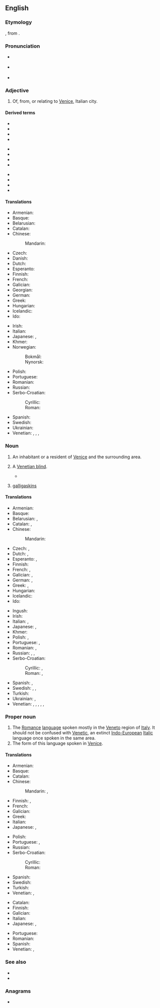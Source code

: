 ==English==

===Etymology===
{{suffix|en|Venetia|an}}, from {{der|en|la|Venetia||Venice}}.

===Pronunciation===
* {{a|GA}} {{IPA|/vəˈniʃən/|lang=en}}
* {{a|RP}} {{IPA|/vɪˈniːʃən/|lang=en}}
* {{rhymes|iːʃən|lang=en}}

===Adjective===
{{en-adj|-}}

# Of, from, or relating to [[Venice]], Italian city.

====Derived terms====
{{der-top3}}
* {{l|en|Venetian blind}}
* {{l|en|Venetian carpet}}
* {{l|en|Venetian ceruse}}
* {{l|en|Venetian chalk}}
{{der-mid3}}
* {{l|en|Venetian door}}
* {{l|en|Venetian glass}}
* {{l|en|Venetianness}}
* {{l|en|Venetian red}}
{{der-mid3}}
* {{l|en|Venetian soap}}
* {{l|en|Venetian sumac}}
* {{l|en|Venetian swell}}
* {{l|en|Venetian window}}
{{der-bottom}}

====Translations====
{{trans-top|relating to Venice}}
* Armenian: {{t|hy|վենետիկյան}}
* Basque: {{t|eu|veneziar}}
* Belarusian: {{t|be|венецыя́нскі|sc=Cyrl}}
* Catalan: {{t+|ca|venecià}}
* Chinese:
*: Mandarin: {{t|cmn|[[威尼斯]][[的]]|tr=Wēinísī de|sc=Hani}}
* Czech: {{t+|cs|benátský}}
* Danish: {{t|da|venetiansk}}
* Dutch: {{t+|nl|Venetiaans}}
* Esperanto: {{t|eo|veneciana}}
* Finnish: {{t+|fi|venetsialainen}}
* French: {{t+|fr|vénitien}}
* Galician: {{t|gl|veneciano}}
* Georgian: {{t|ka|ვენეციური|sc=Geor}}
* German: {{t+|de|venezianisch}}
* Greek: {{t+|el|βενετσιάνικος|sc=Grek}}
* Hungarian: {{t+|hu|velencei}}
* Icelandic: {{t|is|feneyskur}}
* Ido: {{t|io|Veniziana}}
{{trans-mid}}
* Irish: {{t|ga|Veinéiseach}}
* Italian: {{t+|it|veneziano}}
* Japanese: {{t|ja|[[ヴェネツィア]][[の]]|tr=Venetsia no|sc=Jpan}}, {{t|ja|[[ベネチア]][[の]]|tr=Benechia no|sc=Jpan}}
* Khmer: {{t|km|វ៉ិនែសស្យ៉ា|sc=Khmr}}
* Norwegian:
*: Bokmål: {{t|nb|venetiansk}}
*: Nynorsk: {{t|nn|venetiansk}}
* Polish: {{t+|pl|wenecki}}
* Portuguese: {{t+|pt|veneziano}}
* Romanian: {{t+|ro|venețian}}
* Russian: {{t+|ru|венециа́нский|sc=Cyrl}}
* Serbo-Croatian:
*: Cyrillic: {{t|sh|венецѝја̄нскӣ|sc=Cyrl}}
*: Roman: {{t+|sh|venecìjānskī}}
* Spanish: {{t+|es|veneciano}}
* Swedish: {{t+|sv|venetiansk}}
* Ukrainian: {{t|uk|венеціа́нський|sc=Cyrl}}
* Venetian: {{t|vec|venessian}}, {{t+|vec|venesian}}, {{t|vec|venessiano}}, {{t|vec|venesiano}}
{{trans-bottom}}

===Noun===
{{en-noun}}

# An inhabitant or a resident of [[Venice]] and the surrounding area.
# {{lb|en|colloquial}} A [[Venetian blind]].
#* {{quote-book|lang=en|year=1859|author=Mowbray Thomson|authorlink=Mowbray Thomson|title=The Story of Cawnpore|passage=We never saw her ladyship, but the attendants told us, that the '''Venetians''' of her apartments were not impenetrably opaque from within, and that the old lady had seen us, and was concerned for our welfare.}}
# {{lb|en|obsolete|in the plural}} [[galligaskins]]

====Translations====
{{trans-top|inhabitant of Venice}}
* Armenian: {{t|hy|վենետիկցի}}
* Basque: {{t|eu|veneziar}}
* Belarusian: {{t|be|венецыя́нец|m|sc=Cyrl}}, {{t|be|венецыя́нка|f|sc=Cyrl}}
* Catalan: {{t+|ca|venecià|m}}, {{t+|ca|veneciana|f}}
* Chinese:
*: Mandarin: {{t|cmn|[[威尼斯]][[人]]|tr=Wēinísī rén|sc=Hani}}
* Czech: {{t|cs|Benátčan|m}}, {{t|cs|Benátčanka|f}}
* Dutch: {{t+|nl|Venetiaan|m}}, {{t+|nl|Venetiaanse|f}}
* Esperanto: {{t|eo|veneciano}} {{qualifier|man or woman}}, {{t|eo|venecianino}} {{qualifier|woman}}
* Finnish: {{t+|fi|venetsialainen}}
* French: {{t+|fr|Vénitien|m}}, {{t+|fr|Vénitienne|f}}
* Galician: {{t|gl|veneciano|m}}, {{t|gl|veneciana|f}}
* German: {{t+|de|Venezianer|m}}, {{t+|de|Venezianerin|f}}
* Greek: {{t|el|Βενετσιάνος|m|sc=Grek}}, {{t|el|Βενετσιάνα|f|sc=Grek}}
* Hungarian: {{t+|hu|velencei}}
* Icelandic: {{t|is|Feneyingur|m}}
* Ido: {{t|io|Veniziano}}
{{trans-mid}}
* Ingush: {{t|inh|вендигаз}}
* Irish: {{t|ga|Veinéiseach|m}}
* Italian: {{t+|it|veneziano|m}}, {{t+|it|veneziana|f}}
* Japanese: {{t|ja|[[ヴェネツィア]][[人]]|tr=ヴェネツィアじん, Venetsia-jin|sc=Jpan}}, {{t|ja|[[ベネチア]][[人]]|tr=ベネチアじん, Benechia-jin|sc=Jpan}}
* Khmer: {{t|km|វ៉ិនែសស្យ៉ា|sc=Khmr}}
* Polish: {{t+|pl|wenecjanin|m}}, {{t+|pl|wenecjanka|f}}
* Portuguese: {{t+|pt|veneziano|m}}, {{t|pt|veneziana|f}}
* Romanian: {{t+|ro|venețian|m}}, {{t+|ro|venețiană|f}}
* Russian: {{t+|ru|венециа́нец|m|sc=Cyrl}}, {{t+|ru|венециа́нин|m|sc=Cyrl}}, {{t+|ru|венециа́нка|f|sc=Cyrl}}
* Serbo-Croatian:
*: Cyrillic: {{t|sh|Венеција́нац|m|sc=Cyrl}}, {{t|sh|Венецѝја̄нка|f|sc=Cyrl}}
*: Roman: {{t+|sh|Venecijánac|m}}, {{t|sh|Venecìjānka|f}}
* Spanish: {{t+|es|veneciano|m}}, {{t+|es|veneciana|f}}
* Swedish: {{t|sv|venetian|c}}, {{t|sv|venetianare|c}} {{qualifier|man or woman}}, {{t+|sv|venetianska|c}} {{qualifier|woman}}
* Turkish: {{t|tr|Venedikli}}
* Ukrainian: {{t|uk|венеціа́нець|m|sc=Cyrl}}, {{t|uk|венеціа́нка|f|sc=Cyrl}}
* Venetian: {{t|vec|venessian|m}}, {{t|vec|venessiano|m}}, {{t|vec|venessiana|f}}, {{t+|vec|venesian|m}}, {{t|vec|venesiano|m}}, {{t|vec|venesiana|f}}
{{trans-bottom}}

===Proper noun===
{{en-proper noun}}
{{wikipedia|Venetian language}}

# The [[Romance]] [[language]] spoken mostly in the [[Veneto]] region of [[Italy]]. It should not be confused with [[Venetic]], an extinct [[Indo-European]] [[Italic]] language once spoken in the same area.
# The form of this language spoken in [[Venice]].

====Translations====
{{trans-top|Romance language spoken in Veneto}}
* Armenian: {{t|hy|[[Վենետիկ|Վենետիկի]] [[բարբառ]]}}
* Basque: {{t+|eu|veneziera}}
* Catalan: {{t+|ca|vènet|m}}
* Chinese:
*: Mandarin: {{t|cmn|威尼斯語|sc=Hani}}, {{t|cmn|威尼斯语|tr=Wēinísī yǔ|sc=Hani}}
* Finnish: {{t+|fi|venetsia}}, {{t+|fi|veneto}}
* French: {{t+|fr|vénitien|m}}
* Galician: {{t+|gl|véneto|m}}
* Greek: {{t+|el|βενετικά|n-p|sc=Grek}}
* Italian: {{t+|it|veneto|m}}
* Japanese: {{t|ja|ヴェネト語|tr=ヴェネトご, Veneto-go|sc=Jpan}}, {{t|ja|ベネト語|tr=ベネトご, Beneto-go|sc=Jpan}}
{{trans-mid}}
* Polish: {{t+|pl|wenecki|m}}
* Portuguese: {{t+|pt|vêneto|m}}, {{t+|pt|véneto|m}}
* Russian: {{t+|ru|вене́тский|m|sc=Cyrl}}
* Serbo-Croatian:
*: Cyrillic: {{t|sh|венецѝја̄нскӣ|m|sc=Cyrl}}
*: Roman: {{t+|sh|venecìjānskī|m}}
* Spanish: {{t+|es|véneto|m}}
* Swedish: {{t+|sv|venetianska|c}}
* Turkish: {{t+|tr|Venedikçe}}
* Venetian: {{t+|vec|vèneto|m}}, {{t|vec|łéngua vèneta|f}}
{{trans-bottom}}

{{trans-top|form of Venetian spoken in Venice}}
* Catalan: {{t+|ca|venecià|m}}
* Finnish: {{t|fi|[[Venetsian]] [[murre]]}}
* Galician: {{t|gl|veneciano|m}}
* Italian: {{t+|it|veneziano|m}}
* Japanese: {{t+|ja|ヴェネツィア語|tr=ヴェネツィアご, Venetsia-go|sc=Jpan}}, {{t|ja|ベネチア語|tr=ベネチアご, Benechia-go|sc=Jpan}}
{{trans-mid}}
* Portuguese: {{t+|pt|veneziano|m}}
* Romanian: {{t+|ro|venețiană|f}}
* Spanish: {{t+|es|veneciano|m}}
* Venetian: {{t+|vec|venesian|m}}, {{t|vec|venessian|m}}
{{trans-bottom}}

===See also===
* {{langcat|vec}}
* {{ISO 639|link=Linguist List||lang=Venetic|code=vec}}

{{topics|en|Demonyms|Languages}}

===Anagrams===
* {{anagrams|en|a=aeeinntv|Aventine}}